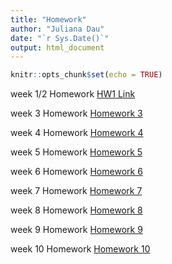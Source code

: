 ```yaml
---
title: "Homework"
author: "Juliana Dau"
date: "`r Sys.Date()`"
output: html_document
---
```


```r
knitr::opts_chunk$set(echo = TRUE)
```

week 1/2 Homework [HW1 Link](Lab.assignments.html)

week 3 Homework [Homework 3](Homework-3.html)

week 4 Homework [Homework 4](Homework-4.html)

week 5 Homework [Homework 5](Homework-5.html)

week 6 Homework [Homework 6](Homework-6.html)

week 7 Homework [Homework 7](Homework-7.html)

week 8 Homework [Homework 8](Homework-8.html)

week 9 Homework [Homework 9](Homework-9.html)
 
week 10 Homework [Homework 10](Homework-10.html)
